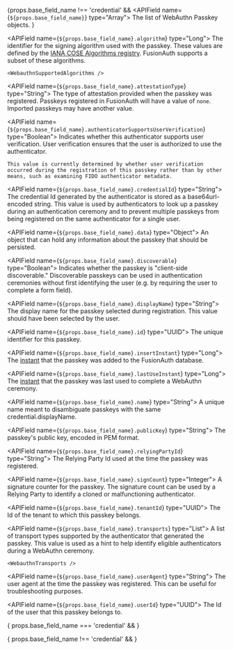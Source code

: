 
<APIBlock>

{props.base_field_name !== 'credential' &&
  <APIField name={`${props.base_field_name}`} type="Array">
    The list of WebAuthn Passkey objects.
  </APIField>
}

  <APIField name={`${props.base_field_name}.algorithm`} type="Long">
    The identifier for the signing algorithm used with the passkey. These values are defined by the [IANA COSE Algorithms registry](https://www.iana.org/assignments/cose/cose.xhtml). FusionAuth supports a subset of these algorithms.

    <WebauthnSupportedAlgorithms />
  </APIField>

  <APIField name={`${props.base_field_name}.attestationType`} type="String">
    The type of attestation provided when the passkey was registered. Passkeys registered in FusionAuth will have a value of `none`. Imported passkeys may have another value.
  </APIField>

  <APIField name={`${props.base_field_name}.authenticatorSupportsUserVerification`} type="Boolean">
    Indicates whether this authenticator supports user verification. User verification ensures that the user is authorized to use the authenticator.

    This value is currently determined by whether user verification occurred during the registration of this passkey rather than by other means, such as examining FIDO authenticator metadata.
  </APIField>

  <APIField name={`${props.base_field_name}.credentialId`} type="String">
    The credential Id generated by the authenticator is stored as a base64url-encoded string. This value is used by authenticators to look up a passkey during an authentication ceremony and to prevent multiple passkeys from being registered on the same authenticator for a single user.
  </APIField>

  <APIField name={`${props.base_field_name}.data`} type="Object">
    An object that can hold any information about the passkey that should be persisted.
  </APIField>

  <APIField name={`${props.base_field_name}.discoverable`} type="Boolean">
    Indicates whether the passkey is "client-side discoverable." Discoverable passkeys can be used in authentication ceremonies without first identifying the user (e.g. by requiring the user to complete a form field).
  </APIField>

  <APIField name={`${props.base_field_name}.displayName`} type="String">
    The display name for the passkey selected during registration. This value should have been selected by the user.
  </APIField>

  <APIField name={`${props.base_field_name}.id`} type="UUID">
    The unique identifier for this passkey.
  </APIField>

  <APIField name={`${props.base_field_name}.insertInstant`} type="Long">
    The [instant](/docs/reference/data-types#instants) that the passkey was added to the FusionAuth database.
  </APIField>

  <APIField name={`${props.base_field_name}.lastUseInstant`} type="Long">
    The [instant](/docs/reference/data-types#instants) that the passkey was last used to complete a WebAuthn ceremony.
  </APIField>

  <APIField name={`${props.base_field_name}.name`} type="String">
    A unique name meant to disambiguate passkeys with the same <InlineField>credential.displayName</InlineField>.
  </APIField>

  <APIField name={`${props.base_field_name}.publicKey`} type="String">
    The passkey's public key, encoded in PEM format.
  </APIField>

  <APIField name={`${props.base_field_name}.relyingPartyId`} type="String">
    The Relying Party Id used at the time the passkey was registered.
  </APIField>

  <APIField name={`${props.base_field_name}.signCount`} type="Integer">
    A signature counter for the passkey. The signature count can be used by a Relying Party to identify a cloned or malfunctioning authenticator.
  </APIField>

  <APIField name={`${props.base_field_name}.tenantId`} type="UUID">
    The Id of the tenant to which this passkey belongs.
  </APIField>

  <APIField name={`${props.base_field_name}.transports`} type="List<String>">
    A list of transport types supported by the authenticator that generated the passkey. This value is used as a hint to help identify eligible authenticators during a WebAuthn ceremony.

    <WebauthnTransports />
  </APIField>

  <APIField name={`${props.base_field_name}.userAgent`} type="String">
    The user agent at the time the passkey was registered. This can be useful for troubleshooting purposes.
  </APIField>

  <APIField name={`${props.base_field_name}.userId`} type="UUID">
    The Id of the user that this passkey belongs to.
  </APIField>

{ props.base_field_name === 'credential' &&
  <JSON title="Example Response JSON" src="webauthn/response.json" />
}

{ props.base_field_name !== 'credential' &&
  <JSON title="Example Response JSON" src="webauthn/responses.json" />
}
</APIBlock>
